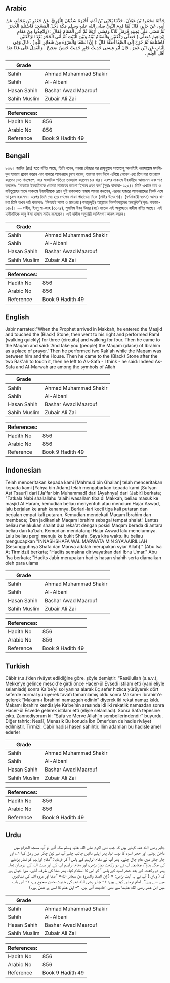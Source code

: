 ## Arabic


<div dir="rtl" lang="ar" style={{fontSize:'larger',backgroundColor:'#f8f9fa',padding:20}}>
حَدَّثَنَا مَحْمُودُ بْنُ غَيْلاَنَ، حَدَّثَنَا يَحْيَى بْنُ آدَمَ، أَخْبَرَنَا سُفْيَانُ الثَّوْرِيُّ، عَنْ جَعْفَرِ بْنِ مُحَمَّدٍ، عَنْ أَبِيهِ، عَنْ جَابِرٍ، قَالَ لَمَّا قَدِمَ النَّبِيُّ صلى الله عليه وسلم مَكَّةَ دَخَلَ الْمَسْجِدَ فَاسْتَلَمَ الْحَجَرَ ثُمَّ مَضَى عَلَى يَمِينِهِ فَرَمَلَ ثَلاَثًا وَمَشَى أَرْبَعًا ثُمَّ أَتَى الْمَقَامَ فَقَالَ ‏:‏ ‏(‏وَاتَّخِذُوا مِنْ مَقَامِ إِبْرَاهِيمَ مُصَلًّى ‏)‏ فَصَلَّى رَكْعَتَيْنِ وَالْمَقَامُ بَيْنَهُ وَبَيْنَ الْبَيْتِ ثُمَّ أَتَى الْحَجَرَ بَعْدَ الرَّكْعَتَيْنِ فَاسْتَلَمَهُ ثُمَّ خَرَجَ إِلَى الصَّفَا أَظُنُّهُ قَالََّ ‏:‏‏(‏ إِنَّ الصَّفَا وَالْمَرْوَةَ مِنْ شَعَائِرِ اللَّهِ ‏)‏ ‏.‏ قَالَ وَفِي الْبَابِ عَنِ ابْنِ عُمَرَ ‏.‏ قَالَ أَبُو عِيسَى حَدِيثُ جَابِرٍ حَدِيثٌ حَسَنٌ صَحِيحٌ ‏.‏ وَالْعَمَلُ عَلَى هَذَا عِنْدَ أَهْلِ الْعِلْمِ ‏.‏
</div>
<div style={{backgroundColor:'#f8f9fa',padding:20, marginBottom: 10}}><table> <thead> <tr> <th>Grade</th> <th></th> </tr> </thead> <tbody> <tr><td>Sahih</td><td>Ahmad Muhammad Shakir</td></tr><tr><td>Sahih</td><td>Al-Albani</td></tr><tr><td>Hasan Sahih</td><td>Bashar Awad Maarouf</td></tr><tr><td>Sahih Muslim</td><td>Zubair Ali Zai</td></tr></tbody></table><table> <thead> <tr> <th>References:</th> <th></th> </tr> </thead> <tbody><tr><td>Hadith No</td><td>856</td></tr><tr><td>Arabic No</td><td>856</td></tr><tr><td>Reference</td><td>Book 9 Hadith 49</td></tr></tbody></table></div>

## Bengali


<div dir="ltr" lang="bn" style={{fontSize:'larger',backgroundColor:'#f8f9fa',padding:20}}>
৮৫৬। জাবির (রাঃ) হতে বর্ণিত আছে, তিনি বলেন, মক্কায় পৌছার পর রাসূলুল্লাহ সাল্লাল্লাহু আলাইহি ওয়াসাল্লাম মসজিদুল হারামে প্রবেশ করেন এবং হাজরে আসওয়াদ চুম্বন করেন, তারপর ডান দিকে এগিয়ে গেলেন এবং তিন বার তাওয়াফ করলেন দ্রুত পদক্ষেপে, আর স্বাভাবিক গতিতে তাওয়াফ করলেন চার বার। এরপর মাকামে ইবরাহীমে আসলেন এবং পাঠ করলেনঃ “মাকামে ইবরাহীমকে তোমরা নামাযের জায়গা হিসাবে গ্রহণ কর”(সূরাঃ বাকারা- ১২৫)। তিনি এখানে তার ও বাইতুল্লাহর মাঝে মাকামে ইবরাহীমকে রেখে দুই রাকাআত নামায আদায় করলেন, এরপর হাজরে আসওয়াদের নিকট এসে তা চুম্বন করলেন। এরপর তিনি বের হয়ে গেলেন সাফা পাহাড়ের দিকে (সাঈর উদ্দেশ্যে)। (বর্ণনাকারী বলেন) আমার ধারণা তিনি তখন পাঠ করলেনঃ “নিশ্চয়ই সাফা ও মারওয়া (পাহাড়দুটি) আল্লাহর নিদর্শনসমূহের অন্তর্ভুক্ত"(সূরাঃ বাকারা- ১৫৮)। — সহীহ, ইবনু মা-জাহ (৩০৭৪), মুসলিম ইবনু উমার (রাঃ) হতেও এই অনুচ্ছেদে হাদীস বর্ণিত আছে। এই হাদীসটিকে আবু ঈসা হাসান সহীহ বলেছেন। এই হাদীস অনুযায়ী আলিমগণ আমল করেন।
</div>
<div style={{backgroundColor:'#f8f9fa',padding:20, marginBottom: 10}}><table> <thead> <tr> <th>Grade</th> <th></th> </tr> </thead> <tbody> <tr><td>Sahih</td><td>Ahmad Muhammad Shakir</td></tr><tr><td>Sahih</td><td>Al-Albani</td></tr><tr><td>Hasan Sahih</td><td>Bashar Awad Maarouf</td></tr><tr><td>Sahih Muslim</td><td>Zubair Ali Zai</td></tr></tbody></table><table> <thead> <tr> <th>References:</th> <th></th> </tr> </thead> <tbody><tr><td>Hadith No</td><td>856</td></tr><tr><td>Arabic No</td><td>856</td></tr><tr><td>Reference</td><td>Book 9 Hadith 49</td></tr></tbody></table></div>

## English


<div dir="ltr" lang="en" style={{fontSize:'larger',backgroundColor:'#f8f9fa',padding:20}}>
Jabir narrated:"When the Prophet arrived in Makkah, he entered the Masjid and touched the (Black) Stone, then went to his right and performed Raml (walking quickly) for three (circuits) and walking for four. Then he came to the Maqam and said: 'And take you (people) the Maqam (place) of Ibrahim as a place of prayer.' Then he performed two Rak'ah while the Maqam was between him and the House. Then he came to the (Black) Stone after the two Rak'ah to touch it, then he left to As-Safa - I think - he said: Indeed As-Safa and Al-Marwah are among the symbols of Allah
</div>
<div style={{backgroundColor:'#f8f9fa',padding:20, marginBottom: 10}}><table> <thead> <tr> <th>Grade</th> <th></th> </tr> </thead> <tbody> <tr><td>Sahih</td><td>Ahmad Muhammad Shakir</td></tr><tr><td>Sahih</td><td>Al-Albani</td></tr><tr><td>Hasan Sahih</td><td>Bashar Awad Maarouf</td></tr><tr><td>Sahih Muslim</td><td>Zubair Ali Zai</td></tr></tbody></table><table> <thead> <tr> <th>References:</th> <th></th> </tr> </thead> <tbody><tr><td>Hadith No</td><td>856</td></tr><tr><td>Arabic No</td><td>856</td></tr><tr><td>Reference</td><td>Book 9 Hadith 49</td></tr></tbody></table></div>

## Indonesian


<div dir="ltr" lang="id" style={{fontSize:'larger',backgroundColor:'#f8f9fa',padding:20}}>
Telah menceritakan kepada kami [Mahmud bin Ghailan] telah menceritakan kepada kami [Yahya bin Adam] telah mengabarkan kepada kami [Sufyan Ast Tsauri] dari [Ja'far bin Muhammad] dari [Ayahnya] dari [Jabir] berkata; "Tatkala Nabi shallallahu 'alaihi wasallam tiba di Makkah, beliau masuk ke masjid Al Haram, kemudian beliau menyentuh atau mencium Hajar Aswad, lalu berjalan ke arah kanannya. Berlari-lari kecil tiga kali putaran dan berjalan empat kali putaran. Kemudian mendekati Maqam Ibrahim dan membaca; 'Dan jadikanlah Maqam Ibrahim sebagai tempat shalat.' Lantas beliau melakukan shalat dua reka'at dengan posisi Maqam berada di antara beliau dan ka'bah. Kemudian mendatangi Hajar Aswad lalu menciumnya. Lalu beliau pergi menuju ke bukit Shafa. Saya kira waktu itu beliau mengucapkan "INNASHSHAFA WAL MARWATA MIN SYA'AAIRILLAH (Sesungguhnya Shafa dan Marwa adalah merupakan syiar Allah)." (Abu Isa At Tirmidzi) berkata; "Hadits semakna diriwayatkan dari Ibnu Umar." Abu 'Isa berkata; "Hadits Jabir merupakan hadits hasan shahih serta diamalkan oleh para ulama
</div>
<div style={{backgroundColor:'#f8f9fa',padding:20, marginBottom: 10}}><table> <thead> <tr> <th>Grade</th> <th></th> </tr> </thead> <tbody> <tr><td>Sahih</td><td>Ahmad Muhammad Shakir</td></tr><tr><td>Sahih</td><td>Al-Albani</td></tr><tr><td>Hasan Sahih</td><td>Bashar Awad Maarouf</td></tr><tr><td>Sahih Muslim</td><td>Zubair Ali Zai</td></tr></tbody></table><table> <thead> <tr> <th>References:</th> <th></th> </tr> </thead> <tbody><tr><td>Hadith No</td><td>856</td></tr><tr><td>Arabic No</td><td>856</td></tr><tr><td>Reference</td><td>Book 9 Hadith 49</td></tr></tbody></table></div>

## Turkish


<div dir="ltr" lang="tr" style={{fontSize:'larger',backgroundColor:'#f8f9fa',padding:20}}>
Câbir (r.a.)’den rivâyet edildiğine göre, şöyle demiştir: “Rasûlullah (s.a.v.), Mekke’ye gelince mescid'e girdi önce Hacer-ül Evsedi istilam etti (yani eliyle selamladı) sonra Ka’be’yi sol yanına alarak üç sefer hızlıca yürüyerek dört seferde normal yürüyerek tavafı tamamlamış oldu sonra Makam-ı İbrahim'e gelerek “Makam-ı İbrahimi namazgah edinin” diyerek iki rekat namaz kıldı. Makamı İbrahim kendisiyle Ka’be’nin arasında idi iki rekatlık namazdan sonra Hacer-ül Esvede gelerek istilam etti (eliyle selamladı). Sonra Safa tepesine çıktı. Zannediyorum ki: “Safa ve Merve Allah’ın sembollerindendir” buyurdu. Diğer tahric: Nesâî, Menasik Bu konuda İbn Ömer’den de hadis rivâyet edilmiştir. Tirmîzî: Câbir hadisi hasen sahihtir. İlim adamları bu hadisle amel ederler
</div>
<div style={{backgroundColor:'#f8f9fa',padding:20, marginBottom: 10}}><table> <thead> <tr> <th>Grade</th> <th></th> </tr> </thead> <tbody> <tr><td>Sahih</td><td>Ahmad Muhammad Shakir</td></tr><tr><td>Sahih</td><td>Al-Albani</td></tr><tr><td>Hasan Sahih</td><td>Bashar Awad Maarouf</td></tr><tr><td>Sahih Muslim</td><td>Zubair Ali Zai</td></tr></tbody></table><table> <thead> <tr> <th>References:</th> <th></th> </tr> </thead> <tbody><tr><td>Hadith No</td><td>856</td></tr><tr><td>Arabic No</td><td>856</td></tr><tr><td>Reference</td><td>Book 9 Hadith 49</td></tr></tbody></table></div>

## Urdu


<div dir="rtl" lang="ur" style={{fontSize:'larger',backgroundColor:'#f8f9fa',padding:20}}>
جابر رضی الله عنہ کہتے ہیں کہ جب نبی اکرم صلی اللہ علیہ وسلم مکہ آئے تو آپ مسجد الحرام میں داخل ہوئے، اور حجر اسود کا بوسہ لیا، پھر اپنے دائیں جانب چلے آپ نے تین چکر میں رمل کیا ۱؎ اور چار چکر میں عام چال چلے۔ پھر آپ نے مقام ابراہیم کے پاس آ کر فرمایا: ”مقام ابراہیم کو نماز پڑھنے کی جگہ بناؤ“، چنانچہ آپ نے دو رکعت نماز پڑھی، اور مقام ابراہیم آپ کے اور بیت اللہ کے درمیان تھا۔ پھر دو رکعت کے بعد حجر اسود کے پاس آ کر اس کا استلام کیا۔ پھر صفا کی طرف گئے۔ میرا خیال ہے کہ ( وہاں ) آپ نے یہ آیت پڑھی: «‏‏‏‏ ( إن الصفا والمروة من شعائر الله» ”صفا اور مروہ اللہ کی نشانیوں میں سے ہیں“۔ امام ترمذی کہتے ہیں: ۱- جابر رضی الله عنہ کی حدیث حسن صحیح ہے، ۲- اس باب میں ابن عمر رضی الله عنہما سے بھی احادیث آئی ہیں، ۳- اہل علم کا اسی پر عمل ہے۔)
</div>
<div style={{backgroundColor:'#f8f9fa',padding:20, marginBottom: 10}}><table> <thead> <tr> <th>Grade</th> <th></th> </tr> </thead> <tbody> <tr><td>Sahih</td><td>Ahmad Muhammad Shakir</td></tr><tr><td>Sahih</td><td>Al-Albani</td></tr><tr><td>Hasan Sahih</td><td>Bashar Awad Maarouf</td></tr><tr><td>Sahih Muslim</td><td>Zubair Ali Zai</td></tr></tbody></table><table> <thead> <tr> <th>References:</th> <th></th> </tr> </thead> <tbody><tr><td>Hadith No</td><td>856</td></tr><tr><td>Arabic No</td><td>856</td></tr><tr><td>Reference</td><td>Book 9 Hadith 49</td></tr></tbody></table></div>
